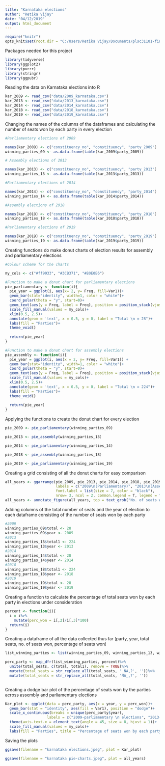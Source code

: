 ```yaml
---
title: "Karnataka elections"
author: "Retika Vijay"
date: "04/12/2019"
output: html_document
---
```

```r
require("knitr")
opts_knit$set(root.dir = "C:/Users/Retika Vijay/Documents/plsc31101-final-project")
```

Packages needed for this project 

```r
library(tidyverse)
library(ggplot2)
library(purrr)
library(stringr)
library(ggpubr)
```

Reading the data on Karnataka elections into R

```r
kar_2009 <- read_csv("data/2009_karnataka.csv")
kar_2013 <- read_csv("data/2013_karnataka.csv")
kar_2014 <- read_csv("data/2014_karnataka.csv")
kar_2018 <- read_csv("data/2018_karnataka.csv")
kar_2019 <- read_csv("data/2019_karnataka.csv")
```

Changing the names of the columns of the dataframes and calculating the number of seats won by each party in every election

```r

#Parliamentary elections of 2009

names(kar_2009) <- c("constituency_no", "constituency", "party_2009")
winning_parties_09 <- as.data.frame(table(kar_2009$party_2009))

# Assembly elections of 2013

names(kar_2013) <- c("constituency_no", "constituency", "party_2013")
winning_parties_13 <- as.data.frame(table(kar_2013$party_2013))

#Parliamentary elections of 2014

names(kar_2014) <- c("constituency_no", "constituency", "party_2014")
winning_parties_14 <- as.data.frame(table(kar_2014$party_2014))

#Assembly elections of 2018

names(kar_2018) <- c("constituency_no", "constituency", "party_2018")
winning_parties_18 <- as.data.frame(table(kar_2018$party_2018))

#Parliamentary elections of 2019

names(kar_2019) <- c("constituency_no", "constituency", "party_2019")
winning_parties_19 <- as.data.frame(table(kar_2019$party_2019))
```

Creating functions do make donut charts of election results for assembly and parliamentary elections 

```r

#Colour scheme for the charts 

my_cols <- c("#ff9933", "#3CB371", "#B0E0E6")

#Function to make a donut chart for parliamentary elections 
pie_parliamentary <- function(i){
  pie_year = ggplot(i, aes(x= 2, y= Freq, fill=Var1))+
  geom_bar(stat="identity", width=1, color = "white")+
  coord_polar(theta = "y", start=0)+
  geom_text(aes(y = Freq, label = Freq), position = position_stack(vjust = 0.5), fontface="bold")+
  scale_fill_manual(values = my_cols)+
  xlim(0.5, 2.5)+
  annotate(geom = 'text', x = 0.5, y = 0, label = "Total \n = 28")+
  labs(fill = "Parties")+
  theme_void()
  
  return(pie_year)
}

#Function to make a donut chart for assembly elections 
pie_assembly <- function(i){
  pie_year = ggplot(i, aes(x = 2, y= Freq, fill=Var1)) +
  geom_bar(stat="identity", width=1, color = "white")+
  coord_polar(theta = "y", start=0)+
  geom_text(aes(y = Freq, label = Freq), position = position_stack(vjust = 0.5), fontface="bold")+
  scale_fill_manual(values = my_cols)+
  xlim(0.5, 2.5)+
  annotate(geom = 'text', x = 0.5, y = 0, label = "Total \n = 224")+
  labs(fill = "Parties")+
  theme_void()
  
  return(pie_year)
}
```

Applying the functions to create the donut chart for every election

```r
pie_2009 <- pie_parliamentary(winning_parties_09)

pie_2013 <- pie_assembly(winning_parties_13)

pie_2014 <- pie_parliamentary(winning_parties_14)

pie_2018 <- pie_assembly(winning_parties_18)

pie_2019 <- pie_parliamentary(winning_parties_19)
```

Creating a grid consisting of all the donut charts for easy comparison 

```r
all_years <- ggarrange(pie_2009, pie_2013, pie_2014, pie_2018, pie_2019, 
                       labels = c("2009\n(Parliamentary)", "2013\n(Assembly)", "2014\n(Parliamentary)", "2018\n(Assembly)", "2019\n(Parliamentary)"),
                       font.label = list(size = 7, color = "black"),
                       nrow= 3, ncol = 2, common.legend = T, legend = "bottom")
all_years <- annotate_figure(all_years, top = text_grob("No. of seats won by parties", face = "bold"), left = text_grob("Parliamentary Elections", face = "bold", rot = 90), right = text_grob("State Elections", face = "bold", rot = 90))
```

Adding columns of the total number of seats and the year of election to each dataframe consisting of the number of seats won by each party

```r
#2009
winning_parties_09$total <- 28
winning_parties_09$year <- 2009
#2013
winning_parties_13$total1 <- 224
winning_parties_13$year <- 2013
#2014
winning_parties_14$total <- 28
winning_parties_14$year <- 2014
#2018
winning_parties_18$total1 <- 224
winning_parties_18$year <- 2018
#2019
winning_parties_19$total <- 28
winning_parties_19$year <- 2019
```

Creating a function to calculate the percentage of total seats won by each party in elections under consideration

```r

percent <- function(i){
  i = i%>%
    mutate(perc_won = i[,2]/i[,3]*100)
  return(i)
}
```

Creating a dataframe of all the data collected thus far (party, year, total seats, no. of seats won, percentage of seats won)

```r
list_winning_parties <- list(winning_parties_09, winning_parties_13, winning_parties_14, winning_parties_18, winning_parties_19)

perc_party <- map_dfr(list_winning_parties, percent)%>%
  unite(total_seats, c(total, total1), remove = TRUE)%>%
  mutate(total_seats = str_replace_all(total_seats, '_NA,?', ''))%>%
  mutate(total_seats = str_replace_all(total_seats, 'NA_,?', ''))
  
```

Creating a dodge bar plot of the percentage of seats won by the parties across assembly and parliamentary elections 

```r
Kar_plot <- ggplot(data = perc_party, aes(x = year, y = perc_won))+
  geom_bar(stat = "identity", aes(fill = Var1), position = "dodge")+
  scale_x_continuous(breaks = unique(perc_party$year), 
                   labels = c("2009-parliamentary \n elections", "2013-state elections", "2014-parliamentary elections", "2018-state elections", "2019-parliamentary elections") )+
  theme(axis.text.x = element_text(angle = 45, size = 8, hjust = 1))+
  scale_fill_manual(values = my_cols)+
  labs(fill = "Parties", title = "Percentage of seats won by each party")
```

Saving the plots 

```r
ggsave(filename = "karnataka elections.jpeg", plot = Kar_plot)

ggsave(filename = "karnataka pie-charts.jpeg", plot = all_years)
```

